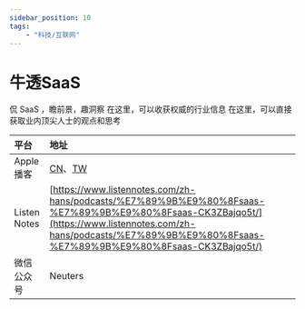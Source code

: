 ---
sidebar_position: 10
tags:
    - "科技/互联网"
---

# 牛透SaaS

侃 SaaS ，瞻前景，趣洞察
在这里，可以收获权威的行业信息
在这里，可以直接获取业内顶尖人士的观点和思考

| 平台 | 地址 |
|:--|:----|
| Apple 播客 | [CN](https://podcasts.apple.com/cn/podcast/%E7%89%9B%E9%80%8Fsaas/id1656224947)、[TW](https://podcasts.apple.com/tw/podcast/%E7%89%9B%E9%80%8Fsaas/id1656224947) |
| Listen Notes | [https://www.listennotes.com/zh-hans/podcasts/%E7%89%9B%E9%80%8Fsaas-%E7%89%9B%E9%80%8Fsaas-CK3ZBajqo5t/](https://www.listennotes.com/zh-hans/podcasts/%E7%89%9B%E9%80%8Fsaas-%E7%89%9B%E9%80%8Fsaas-CK3ZBajqo5t/) |
| 微信公众号 | Neuters |

